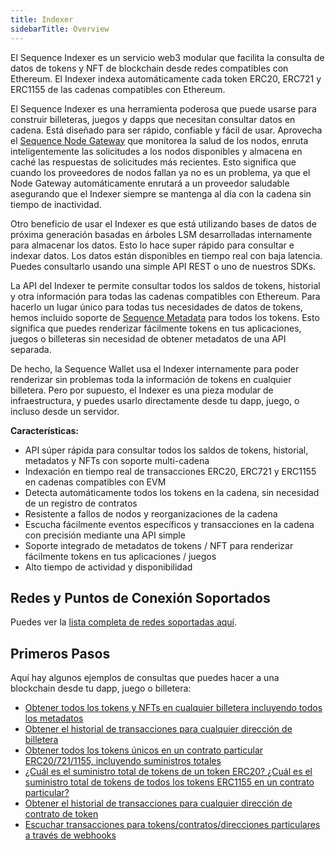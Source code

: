 ```yaml
---
title: Indexer
sidebarTitle: Overview
---
```


El Sequence Indexer es un servicio web3 modular que facilita la consulta de datos de tokens y NFT de blockchain desde redes compatibles con Ethereum. El Indexer indexa automáticamente cada token ERC20, ERC721 y ERC1155 de las cadenas compatibles con Ethereum.

El Sequence Indexer es una herramienta poderosa que puede usarse para construir billeteras, juegos y dapps que necesitan consultar datos en cadena. Está diseñado para ser rápido, confiable y fácil de usar. Aprovecha el [Sequence Node Gateway](/api-references/node-gateway) que monitorea la salud de los nodos, enruta inteligentemente las solicitudes a los nodos disponibles y almacena en caché las respuestas de solicitudes más recientes. Esto significa que cuando los proveedores de nodos fallan ya no es un problema, ya que el Node Gateway automáticamente enrutará a un proveedor saludable asegurando que el Indexer siempre se mantenga al día con la cadena sin tiempo de inactividad.

Otro beneficio de usar el Indexer es que está utilizando bases de datos de próxima generación basadas en árboles LSM desarrolladas internamente para almacenar los datos. Esto lo hace super rápido para consultar e indexar datos. Los datos están disponibles en tiempo real con baja latencia. Puedes consultarlo usando una simple API REST o uno de nuestros SDKs.

La API del Indexer te permite consultar todos los saldos de tokens, historial y otra información para todas las cadenas compatibles con Ethereum. Para hacerlo un lugar único para todas tus necesidades de datos de tokens, hemos incluido soporte de [Sequence Metadata](/api-references/metadata/overview) para todos los tokens. Esto significa que puedes renderizar fácilmente tokens en tus aplicaciones, juegos o billeteras sin necesidad de obtener metadatos de una API separada.

De hecho, la Sequence Wallet usa el Indexer internamente para poder renderizar sin problemas toda la información de tokens en cualquier billetera. Pero por supuesto, el Indexer es una pieza modular de infraestructura, y puedes usarlo directamente desde tu dapp, juego, o incluso desde un servidor.

**Características:**

* API súper rápida para consultar todos los saldos de tokens, historial, metadatos y NFTs con soporte multi-cadena
* Indexación en tiempo real de transacciones ERC20, ERC721 y ERC1155 en cadenas compatibles con EVM
* Detecta automáticamente todos los tokens en la cadena, sin necesidad de un registro de contratos
* Resistente a fallos de nodos y reorganizaciones de la cadena
* Escucha fácilmente eventos específicos y transacciones en la cadena con precisión mediante una API simple
* Soporte integrado de metadatos de tokens / NFT para renderizar fácilmente tokens en tus aplicaciones / juegos
* Alto tiempo de actividad y disponibilidad

## Redes y Puntos de Conexión Soportados

Puedes ver la [lista completa de redes soportadas aquí](https://status.sequence.info).

## Primeros Pasos

Aquí hay algunos ejemplos de consultas que puedes hacer a una blockchain desde tu dapp, juego o billetera:

* [Obtener todos los tokens y NFTs en cualquier billetera incluyendo todos los metadatos](/api-references/indexer/examples/fetch-tokens)
* [Obtener el historial de transacciones para cualquier dirección de billetera](/api-references/indexer/examples/transaction-history)
* [Obtener todos los tokens únicos en un contrato particular ERC20/721/1155, incluyendo suministros totales](/api-references/indexer/examples/unique-tokens)
* [¿Cuál es el suministro total de tokens de un token ERC20? ¿Cuál es el suministro total de tokens de todos los tokens ERC1155 en un contrato particular?](/api-references/indexer/examples/unique-tokens)
* [Obtener el historial de transacciones para cualquier dirección de contrato de token](/api-references/indexer/examples/transation-history-token-contract)
* [Escuchar transacciones para tokens/contratos/direcciones particulares a través de webhooks](/api-references/indexer/examples/webhook-listener)
